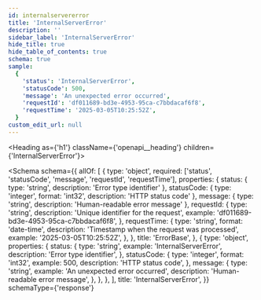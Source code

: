 ```yaml
---
id: internalservererror
title: 'InternalServerError'
description: ''
sidebar_label: 'InternalServerError'
hide_title: true
hide_table_of_contents: true
schema: true
sample:
  {
    'status': 'InternalServerError',
    'statusCode': 500,
    'message': 'An unexpected error occurred',
    'requestId': 'df011689-bd3e-4953-95ca-c7bbdacaf6f8',
    'requestTime': '2025-03-05T10:25:52Z',
  }
custom_edit_url: null
---
```



<Heading as={'h1'} className={'openapi__heading'} children={'InternalServerError'}></Heading>

<Schema
  schema={{
    allOf: [
      {
        type: 'object',
        required: ['status', 'statusCode', 'message', 'requestId', 'requestTime'],
        properties: {
          status: { type: 'string', description: 'Error type identifier' },
          statusCode: { type: 'integer', format: 'int32', description: 'HTTP status code' },
          message: { type: 'string', description: 'Human-readable error message' },
          requestId: {
            type: 'string',
            description: 'Unique identifier for the request',
            example: 'df011689-bd3e-4953-95ca-c7bbdacaf6f8',
          },
          requestTime: {
            type: 'string',
            format: 'date-time',
            description: 'Timestamp when the request was processed',
            example: '2025-03-05T10:25:52Z',
          },
        },
        title: 'ErrorBase',
      },
      {
        type: 'object',
        properties: {
          status: {
            type: 'string',
            example: 'InternalServerError',
            description: 'Error type identifier',
          },
          statusCode: {
            type: 'integer',
            format: 'int32',
            example: 500,
            description: 'HTTP status code',
          },
          message: {
            type: 'string',
            example: 'An unexpected error occurred',
            description: 'Human-readable error message',
          },
        },
      },
    ],
    title: 'InternalServerError',
  }}
  schemaType={'response'}
></Schema>
